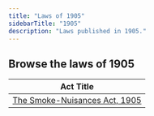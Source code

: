 ```yaml
---
title: "Laws of 1905"
sidebarTitle: "1905"
description: "Laws published in 1905."
---
```


## Browse the laws of 1905

| Act Title |
|-----------|
| [The Smoke-Nuisances Act, 1905](/laws/act-85) |
